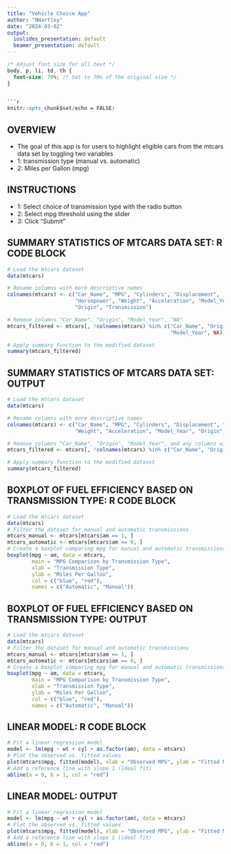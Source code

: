 ---
title: "Vehicle Choice App"
author: "NHartley"
date: "2024-03-02"
output:
  ioslides_presentation: default
  beamer_presentation: default
---

```{css, echo=FALSE}
/* Adjust font size for all text */
body, p, li, td, th {
  font-size: 70%; /* Set to 70% of the original size */
}


```{r setup, include=FALSE}
knitr::opts_chunk$set(echo = FALSE)
```

## OVERVIEW

-   The goal of this app is for users to highlight eligible cars from the mtcars data set by toggling two variables
-   1: transmission type (manual vs. automatic)
-   2: Miles per Gallon (mpg)

## INSTRUCTIONS

-   1: Select choice of transmission type with the radio button
-   2: Select mpg threshold using the slider
-   3: Click "Submit"

## SUMMARY STATISTICS OF MTCARS DATA SET: R CODE BLOCK

```{r echo = TRUE, eval = FALSE}
# Load the mtcars dataset
data(mtcars)

# Rename columns with more descriptive names
colnames(mtcars) <- c("Car_Name", "MPG", "Cylinders", "Displacement", 
                      "Horsepower", "Weight", "Acceleration", "Model_Year", 
                      "Origin", "Transmission")

# Remove columns "Car_Name", "Origin", "Model_Year", "NA"
mtcars_filtered <- mtcars[, !colnames(mtcars) %in% c("Car_Name", "Origin", 
                                                     "Model_Year", NA)]

# Apply summary function to the modified dataset
summary(mtcars_filtered)

```

## SUMMARY STATISTICS OF MTCARS DATA SET: OUTPUT

```{r echo = FALSE, eval = TRUE}
# Load the mtcars dataset
data(mtcars)

# Rename columns with more descriptive names
colnames(mtcars) <- c("Car_Name", "MPG", "Cylinders", "Displacement", "Horsepower", 
                      "Weight", "Acceleration", "Model_Year", "Origin", "Transmission")

# Remove columns "Car_Name", "Origin", "Model_Year", and any columns with NA values
mtcars_filtered <- mtcars[, !colnames(mtcars) %in% c("Car_Name", "Origin", "Model_Year", NA)]

# Apply summary function to the modified dataset
summary(mtcars_filtered)

```

## BOXPLOT OF FUEL EFFICIENCY BASED ON TRANSMISSION TYPE: R CODE BLOCK

```{r echo=TRUE, eval=FALSE}
# Load the mtcars dataset
data(mtcars)
# Filter the dataset for manual and automatic transmissions
mtcars_manual <- mtcars[mtcars$am == 1, ]
mtcars_automatic <- mtcars[mtcars$am == 0, ]
# Create a boxplot comparing mpg for manual and automatic transmissions
boxplot(mpg ~ am, data = mtcars, 
        main = "MPG Comparison by Transmission Type",
        xlab = "Transmission Type",
        ylab = "Miles Per Gallon",
        col = c("blue", "red"),
        names = c("Automatic", "Manual"))
```

## BOXPLOT OF FUEL EFFICIENCY BASED ON TRANSMISSION TYPE: OUTPUT

```{r echo=FALSE, eval = TRUE}
# Load the mtcars dataset
data(mtcars)
# Filter the dataset for manual and automatic transmissions
mtcars_manual <- mtcars[mtcars$am == 1, ]
mtcars_automatic <- mtcars[mtcars$am == 0, ]
# Create a boxplot comparing mpg for manual and automatic transmissions
boxplot(mpg ~ am, data = mtcars, 
        main = "MPG Comparison by Transmission Type",
        xlab = "Transmission Type",
        ylab = "Miles Per Gallon",
        col = c("blue", "red"),
        names = c("Automatic", "Manual"))
```

## LINEAR MODEL: R CODE BLOCK
```{r echo=TRUE, EVAL = FALSE}
# Fit a linear regression model
model <- lm(mpg ~ wt + cyl + as.factor(am), data = mtcars)
# Plot the observed vs. fitted values
plot(mtcars$mpg, fitted(model), xlab = "Observed MPG", ylab = "Fitted MPG", main = "Observed vs. Fitted MPG (using Weight, Cylinders and Trans. type")
# Add a reference line with slope 1 (ideal fit)
abline(a = 0, b = 1, col = "red")
```

## LINEAR MODEL: OUTPUT

```{r echo=FALSE, EVAL = TRUE}
# Fit a linear regression model
model <- lm(mpg ~ wt + cyl + as.factor(am), data = mtcars)
# Plot the observed vs. fitted values
plot(mtcars$mpg, fitted(model), xlab = "Observed MPG", ylab = "Fitted MPG", main = "Observed vs. Fitted MPG (using Weight, Cylinders and Trans. type")
# Add a reference line with slope 1 (ideal fit)
abline(a = 0, b = 1, col = "red")
```
